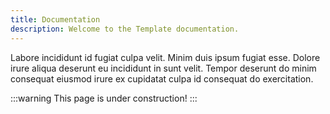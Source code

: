 ```yaml
---
title: Documentation
description: Welcome to the Template documentation.
---
```


Labore incididunt id fugiat culpa velit. Minim duis ipsum fugiat esse. Dolore irure aliqua deserunt eu incididunt in sunt velit. Tempor deserunt do minim consequat eiusmod irure ex cupidatat culpa id consequat do exercitation.

:::warning
This page is under construction!
:::
